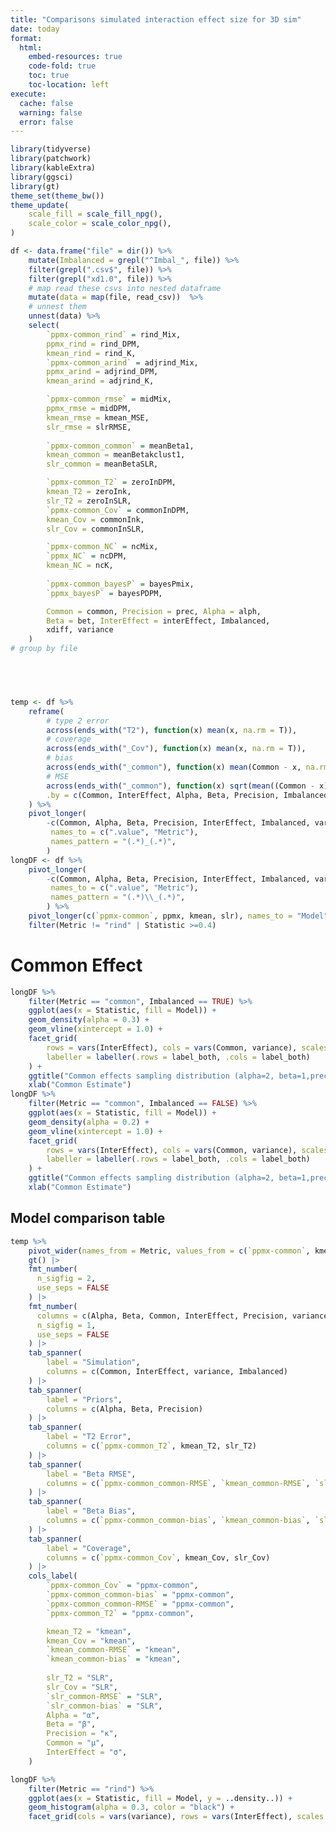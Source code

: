 ```yaml
---
title: "Comparisons simulated interaction effect size for 3D sim"
date: today
format:
  html:
    embed-resources: true
    code-fold: true
    toc: true
    toc-location: left
execute: 
  cache: false
  warning: false
  error: false
---
```





```r
library(tidyverse)
library(patchwork)
library(kableExtra)
library(ggsci)
library(gt)
theme_set(theme_bw())
theme_update(
    scale_fill = scale_fill_npg(),
    scale_color = scale_color_npg(),
)

df <- data.frame("file" = dir()) %>%
    mutate(Imbalanced = grepl("^Imbal_", file)) %>%
    filter(grepl(".csv$", file)) %>%
    filter(grepl("xd1.0", file)) %>%
    # map read these csvs into nested dataframe
    mutate(data = map(file, read_csv))  %>%
    # unnest them
    unnest(data) %>%
    select(
        `ppmx-common_rind` = rind_Mix,
        ppmx_rind = rind_DPM,
        kmean_rind = rind_K,
        `ppmx-common_arind` = adjrind_Mix,
        ppmx_arind = adjrind_DPM,
        kmean_arind = adjrind_K,

        `ppmx-common_rmse` = midMix,
        ppmx_rmse = midDPM,
        kmean_rmse = kmean_MSE,
        slr_rmse = slrRMSE,
        
        `ppmx-common_common` = meanBeta1,
        kmean_common = meanBetakclust1,
        slr_common = meanBetaSLR,

        `ppmx-common_T2` = zeroInDPM,
        kmean_T2 = zeroInk,
        slr_T2 = zeroInSLR,
        `ppmx-common_Cov` = commonInDPM,
        kmean_Cov = commonInk,
        slr_Cov = commonInSLR,

        `ppmx-common_NC` = ncMix,
        `ppmx_NC` = ncDPM,
        kmean_NC = ncK,
        
        `ppmx-common_bayesP` = bayesPmix,
        `ppmx_bayesP` = bayesPDPM,

        Common = common, Precision = prec, Alpha = alph,
        Beta = bet, InterEffect = interEffect, Imbalanced,
        xdiff, variance
    )
# group by file

    



temp <- df %>%
    reframe(
        # type 2 error
        across(ends_with("T2"), function(x) mean(x, na.rm = T)),
        # coverage
        across(ends_with("_Cov"), function(x) mean(x, na.rm = T)),
        # bias
        across(ends_with("_common"), function(x) mean(Common - x, na.rm = T), .names= "{.col}-bias"),
        # MSE
        across(ends_with("_common"), function(x) sqrt(mean((Common - x)^2, na.rm = T)), .names= "{.col}-RMSE"),
        .by = c(Common, InterEffect, Alpha, Beta, Precision, Imbalanced, variance)
    ) %>%
    pivot_longer(
        -c(Common, Alpha, Beta, Precision, InterEffect, Imbalanced, variance),
         names_to = c(".value", "Metric"),
         names_pattern = "(.*)_(.*)",
        )
longDF <- df %>%
    pivot_longer(
        -c(Common, Alpha, Beta, Precision, InterEffect, Imbalanced, variance),
         names_to = c(".value", "Metric"),
         names_pattern = "(.*)\\_(.*)",
        ) %>%
    pivot_longer(c(`ppmx-common`, ppmx, kmean, slr), names_to = "Model", values_to = "Statistic") %>%
    filter(Metric != "rind" | Statistic >=0.4)
```


# Common Effect
```r
longDF %>%
    filter(Metric == "common", Imbalanced == TRUE) %>%
    ggplot(aes(x = Statistic, fill = Model)) +
    geom_density(alpha = 0.3) +
    geom_vline(xintercept = 1.0) +
    facet_grid(
        rows = vars(InterEffect), cols = vars(Common, variance), scales = "free",
        labeller = labeller(.rows = label_both, .cols = label_both)
    ) +
    ggtitle("Common effects sampling distribution (alpha=2, beta=1,prec=0.01), Imbalanced") +
    xlab("Common Estimate")
longDF %>%
    filter(Metric == "common", Imbalanced == FALSE) %>%
    ggplot(aes(x = Statistic, fill = Model)) +
    geom_density(alpha = 0.2) +
    geom_vline(xintercept = 1.0) +
    facet_grid(
        rows = vars(InterEffect), cols = vars(Common, variance), scales = "free",
        labeller = labeller(.rows = label_both, .cols = label_both)
    ) +
    ggtitle("Common effects sampling distribution (alpha=2, beta=1,prec=0.01), Balanced") +
    xlab("Common Estimate")
```

## Model comparison table 
```r
temp %>%
    pivot_wider(names_from = Metric, values_from = c(`ppmx-common`, kmean, slr)) |>
    gt() |>
    fmt_number(
      n_sigfig = 2,
      use_seps = FALSE
    ) |>
    fmt_number(
      columns = c(Alpha, Beta, Common, InterEffect, Precision, variance),
      n_sigfig = 1,
      use_seps = FALSE
    ) |>
    tab_spanner(
        label = "Simulation",
        columns = c(Common, InterEffect, variance, Imbalanced)
    ) |>
    tab_spanner(
        label = "Priors",
        columns = c(Alpha, Beta, Precision)
    ) |>
    tab_spanner(
        label = "T2 Error",
        columns = c(`ppmx-common_T2`, kmean_T2, slr_T2)
    ) |>
    tab_spanner(
        label = "Beta RMSE",
        columns = c(`ppmx-common_common-RMSE`, `kmean_common-RMSE`, `slr_common-RMSE`)
    ) |>
    tab_spanner(
        label = "Beta Bias",
        columns = c(`ppmx-common_common-bias`, `kmean_common-bias`, `slr_common-bias`)
    ) |>
    tab_spanner(
        label = "Coverage",
        columns = c(`ppmx-common_Cov`, kmean_Cov, slr_Cov)
    ) |>
    cols_label(
        `ppmx-common_Cov` = "ppmx-common",
        `ppmx-common_common-bias` = "ppmx-common",
        `ppmx-common_common-RMSE` = "ppmx-common",
        `ppmx-common_T2` = "ppmx-common",

        kmean_T2 = "kmean",
        kmean_Cov = "kmean",
        `kmean_common-RMSE` = "kmean",
        `kmean_common-bias` = "kmean",
        
        slr_T2 = "SLR",
        slr_Cov = "SLR",
        `slr_common-RMSE` = "SLR",
        `slr_common-bias` = "SLR",
        Alpha = "α",
        Beta = "β",
        Precision = "κ",
        Common = "μ",
        InterEffect = "σ",
    )

```


```r
longDF %>%
    filter(Metric == "rind") %>%
    ggplot(aes(x = Statistic, fill = Model, y = ..density..)) +
    geom_histogram(alpha = 0.3, color = "black") +
    facet_grid(cols = vars(variance), rows = vars(InterEffect), scales = "free")
```
